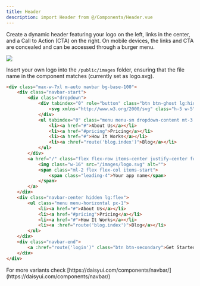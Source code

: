 ```yaml
---
title: Header
description: import Header from @/Components/Header.vue
---
```


Create a dynamic header featuring your logo on the left,
links in the center, and a Call to Action (CTA) on the right. On mobile devices,
the links and CTA are concealed and can be accessed through a burger menu.

<Frame>
    <img src="/images/components/header.avif" />
</Frame>

Insert your own logo into the `/public/images` folder, ensuring that the file name in the component matches (currently set as logo.svg).

```html resources/js/Components/Header.vue
<div class="max-w-7xl m-auto navbar bg-base-100">
    <div class="navbar-start">
        <div class="dropdown">
            <div tabindex="0" role="button" class="btn btn-ghost lg:hidden">
                <svg xmlns="http://www.w3.org/2000/svg" class="h-5 w-5" fill="none" viewBox="0 0 24 24" stroke="currentColor"><path stroke-linecap="round" stroke-linejoin="round" stroke-width="2" d="M4 6h16M4 12h8m-8 6h16" /></svg>
            </div>
            <ul tabindex="0" class="menu menu-sm dropdown-content mt-3 z-[1] p-2 shadow bg-base-100 rounded-box w-52">
                <li><a href="#">About Us</a></li>
                <li><a href="#pricing">Pricing</a></li>
                <li><a href="#">How It Works</a></li>
                <li><a :href="route('blog.index')">Blog</a></li>
            </ul>
        </div>
        <a href="/" class="flex flex-row items-center justify-center font-bold text-md">
            <img class="w-16" src="/images/logo.svg" alt="">
            <span class="ml-2 flex flex-col items-start">
                <span class="leading-4">Your app name</span>
            </span>
        </a>
    </div>
    <div class="navbar-center hidden lg:flex">
        <ul class="menu menu-horizontal px-1">
            <li><a href="#">About Us</a></li>
            <li><a href="#pricing">Pricing</a></li>
            <li><a href="#">How It Works</a></li>
            <li><a :href="route('blog.index')">Blog</a></li>
        </ul>
    </div>
    <div class="navbar-end">
        <a :href="route('login')" class="btn btn-secondary">Get Started</a>
    </div>
</div>
```
<Tip>
For more variants check [https://daisyui.com/components/navbar/](https://daisyui.com/components/navbar/)
</Tip>
